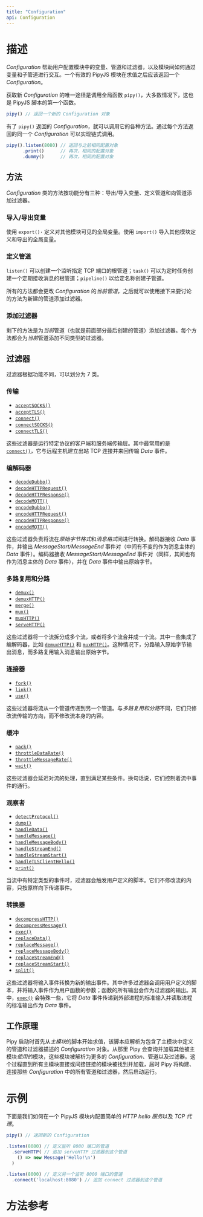 ```yaml
---
title: "Configuration"
api: Configuration
---
```


# 描述

*Configuration* 帮助用户配置模块中的变量、管道和过滤器，以及模块间如何通过变量和子管道进行交互。一个有效的 PipyJS 模块在求值之后应该返回一个 *Configuration*。

获取新 *Configuration* 的唯一途径是调用全局函数 `pipy()`，大多数情况下，这也是 PipyJS 脚本的第一个函数。

```js
pipy() // 返回一个新的 Configuration 对象
```

有了 `pipy()` 返回的 *Configuration*，就可以调用它的各种方法。通过每个方法返回的同一个 *Configuration* 可以实现链式调用。

```js
pipy().listen(8080) // 返回与之前相同配置对象
      .print()      // 再次，相同的配置对象
      .dummy()      // 再次，相同的配置对象
```

## 方法

*Configuration* 类的方法按功能分有三种：导出/导入变量、定义管道和向管道添加过滤器。

### 导入/导出变量

使用 `export()·` 定义对其他模块可见的全局变量。使用 `import()` 导入其他模块定义和导出的全局变量。

### 定义管道

`listen()` 可以创建一个监听指定 TCP 端口的根管道；`task()` 可以为定时任务创建一个定期接收消息的根管道；`pipeline()` 以给定名称创建子管道。

所有的方法都会更改 *Configuration* 的*当前管道*，之后就可以使用接下来要讨论的方法为新建的管道添加过滤器。

### 添加过滤器

剩下的方法是为*当前*管道（也就是前面部分最后创建的管道）添加过滤器。每个方法都会为*当前*管道添加不同类型的过滤器。

## 过滤器

过滤器根据功能不同，可以划分为 7 类。

### 传输

  * [`acceptSOCKS()`](/reference/Configuration/acceptSOCKS)
  * [`acceptTLS()`](/reference/Configuration/acceptTLS)
  * [`connect()`](/reference/Configuration/connect)
  * [`connectSOCKS()`](/reference/Configuration/connectTLS)
  * [`connectTLS()`](/reference/Configuration/connectTLS)

  这些过滤器是运行特定协议的客户端和服务端传输层。其中最常用的是 [`connect()`](/reference/Configuration/connect)，它与远程主机建立出站 TCP 连接并来回传输 *Data* 事件。

### 编解码器

  * [`decodeDubbo()`](/reference/Configuration/decodeDubbo)
  * [`decodeHTTPRequest()`](/reference/Configuration/decodeHTTPRequest)
  * [`decodeHTTPResponse()`](/reference/Configuration/decodeHTTPResponse)
  * [`decodeMQTT()`](/reference/Configuration/decodeMQTT)
  * [`encodeDubbo()`](/reference/Configuration/decodeDubbo)
  * [`encodeHTTPRequest()`](/reference/Configuration/decodeHTTPRequest)
  * [`encodeHTTPResponse()`](/reference/Configuration/decodeHTTPResponse)
  * [`encodeMQTT()`](/reference/Configuration/encodeMQTT)

这些过滤器负责将流在*原始字节格式*和*消息格式*间进行转换。解码器接收 *Data* 事件，并输出 *MessageStart/MessageEnd* 事件对（中间有不变的作为消息主体的 *Data* 事件）。编码器接收 *MessageStart/MessageEnd* 事件对（同样，其间也有作为消息主体的 *Data* 事件），并在 *Data* 事件中输出原始字节。

### 多路复用和分路

* [`demux()`](/reference/Configuration/demux)
* [`demuxHTTP()`](/reference/Configuration/demuxHTTP)
* [`merge()`](/reference/Configuration/merge)
* [`mux()`](/reference/Configuration/mux)
* [`muxHTTP()`](/reference/Configuration/muxHTTP)
* [`serveHTTP()`](/reference/Configuration/serveHTTP)

这些过滤器将一个流拆分成多个流，或者将多个流合并成一个流。其中一些集成了编解码器，比如 [`demuxHTTP()`](/reference/Configuration/demuxHTTP) 和 [`muxHTTP()`](/reference/Configuration/muxHTTP)。这种情况下，分路输入原始字节输出消息，而多路复用输入消息输出原始字节。

### 连接器

* [`fork()`](/reference/Configuration/link)
* [`link()`](/reference/Configuration/link)
* [`use()`](/reference/Configuration/use)

这些过滤器将流从一个管道传递到另一个管道。与*多路复用和分路*不同，它们只修改流传输的方向，而不修改流本身的内容。

### 缓冲

* [`pack()`](/reference/Configuration/pack)
* [`throttleDataRate()`](/reference/Configuration/throttleDataRate)
* [`throttleMessageRate()`](/reference/Configuration/throttleMessageRate)
* [`wait()`](/reference/Configuration/wait)

这些过滤器会延迟对流的处理，直到满足某些条件。换句话说，它们控制着流中事件的通行。

### 观察者

* [`detectProtocol()`](/reference/Configuration/detectProtocol)
* [`dump()`](/reference/Configuration/dump)
* [`handleData()`](/reference/Configuration/handleData)
* [`handleMessage()`](/reference/Configuration/handleMessage)
* [`handleMessageBody()`](/reference/Configuration/handleMessageBody)
* [`handleStreamEnd()`](/reference/Configuration/handleStreamEnd)
* [`handleStreamStart()`](/reference/Configuration/handleStreamStart)
* [`handleTLSClientHello()`](/reference/Configuration/handleTLSClientHello)
* [`print()`](/reference/Configuration/print)

当流中有特定类型的事件时，过滤器会触发用户定义的脚本。它们不修改流的内容，只按原样向下传递事件。

### 转换器

* [`decompressHTTP()`](/reference/Configuration/decompressHTTP)
* [`decompressMessage()`](/reference/Configuration/decompressMessage)
* [`exec()`](/reference/Configuration/exec)
* [`replaceData()`](/reference/Configuration/handleData)
* [`replaceMessage()`](/reference/Configuration/handleMessage)
* [`replaceMessageBody()`](/reference/Configuration/handleMessageBody)
* [`replaceStreamEnd()`](/reference/Configuration/handleStreamEnd)
* [`replaceStreamStart()`](/reference/Configuration/handleStreamStart)
* [`split()`](/reference/Configuration/split)

这些过滤器将输入事件转换为新的输出事件。其中许多过滤器会调用用户定义的脚本，并将输入事件作为用户函数的参数；函数的所有输出会作为过滤器的输出。其中，[`exec()`](/reference/Configuration/exec) 会特殊一些，它将 *Data* 事件传递到外部进程的标准输入并读取进程的标准输出作为 *Data* 事件。

## 工作原理

Pipy 启动时首先从*主模块*的脚本开始求值，该脚本应解析为包含了主模块中定义的管道和过滤器描述的 *Configuration* 对象。从那里 Pipy 会查询并加载其他被主模块*使用的*模块，这些模块被解析为更多的 *Configuration*、管道以及过滤器。这个过程直到所有主模块直接或间接链接的模块被找到并加载，届时 Pipy 将构建、连接那些 *Configuration* 中的所有管道和过滤器，然后启动运行。

# 示例

下面是我们如何在一个 PipyJS 模块内配置简单的 *HTTP hello 服务*以及 *TCP 代理*。

```js
pipy() // 返回新的 Configuration

.listen(8080) // 定义监听 8080 端口的管道
  .serveHTTP( // 追加 serveHTTP 过滤器到这个管道
    () => new Message('Hello!\n')
  )

.listen(8000) // 定义另一个监听 8000 端口的管道
  .connect('localhost:8080') // 追加 connect 过滤器到这个管道
```

# 方法参考

<Methods/>
